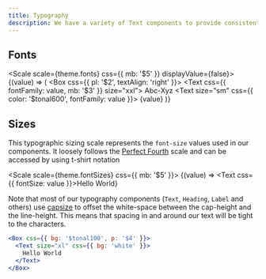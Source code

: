 ```yaml
---
title: Typography
description: We have a variety of Text components to provide consistent typography throughout the application. You can read more about those specific font styles in the Text component documentation.
---
```


## Fonts

<Scale scale={theme.fonts} css={{ mb: '$5' }} displayValue={false}>
  {(value) => (
    <Box css={{ pl: '$2', textAlign: 'right' }}>
      <Text css={{ fontFamily: value, mb: '$3' }} size="xxl">
        Abc-Xyz
      </Text>
      <Text size="sm" css={{ color: '$tonal600', fontFamily: value }}>
        {value}
      </Text>
    </Box>
  )}
</Scale>

## Sizes

This typographic sizing scale represents the `font-size` values used in our components. It loosely follows the [Perfect Fourth](https://type-scale.com/?scale=1.333&font=Inter) scale and can be accessed by using t-shirt notation

<Scale scale={theme.fontSizes} css={{ mb: '$5' }}>
  {(value) => <Text css={{ fontSize: value }}>Hello World</Text>}
</Scale>

Note that most of our typography components (`Text`, `Heading`, `Label` and others) use [capsize](https://seek-oss.github.io/capsize/) to offset the white-space between the cap-height and the line-height. This means that spacing in and around our text will be tight to the characters.

```jsx preview
<Box css={{ bg: '$tonal100', p: '$4' }}>
  <Text size="xl" css={{ bg: 'white' }}>
    Hello World
  </Text>
</Box>
```
